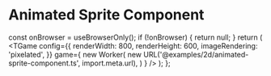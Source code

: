 # Animated Sprite Component


  const onBrowser = useBrowserOnly();
  if (!onBrowser) {
    return null;
  }
  return (
    <TGame
      config={{
        renderWidth: 800,
        renderHeight: 600,
        imageRendering: 'pixelated',
      }}
      game={
        new Worker(
          new URL('@examples/2d/animated-sprite-component.ts', import.meta.url),
        )
      }
    />
  );
};

<Game />
